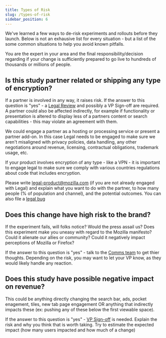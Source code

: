 ```yaml
---
title: Types of Risk
slug: /types-of-risk
sidebar_position: 6
---
```


We've learned a few ways to de-risk experiments and rollouts before they launch.  Below is not an exhausive list for every situation - but a list of the some common situations to help you avoid known pitfalls.  

You are the expert in your area and the final responsibility/decision regarding if your change is sufficiently prepared to go live to hundreds of thousands or millions of people.

## Is this study partner related or shipping any type of encryption?

If a partner is involved in any way, it raises risk. If the answer to this question is "yes" - a [Legal Review](https://experimenter.info/legal-sign-off) and possibly a VP Sign-off are required.  
A partner could also be affected indirectly, for example if functionality or presentation is altered to display less of a partners content or search capabilities - this may violate an agreement with them.

We could engage a partner as a hosting or processing service or present a partner add-on.  In this case Legal needs to be engaged to make sure we aren't misaligned with privacy policies, data handling, any other negotiations around revenue, licensing, contractual obligations, trademark usage, etc. 

If your product involves encryption of any type - like a VPN - it is important to engage legal to make sure we comply with various countries regulations about code that includes encryption.

Please write legal-product@mozilla.com (if you are not already engaged with Legal) and explain what you want to do with the partner, to how many people (% of population and channel), and the potential outcomes.   You can also file a [legal bug](https://bugzilla.mozilla.org/enter_bug.cgi?product=Legal&component=Product%20-%20data)
    
## Does this change have high risk to the brand?

If the experiment fails, will folks notice? Would the press assail us? 
Does this experiment make you uneasy with regard to the Mozilla manifesto? 
Could it alienate our allies or community? Could it negatively impact perceptions of Mozilla or Firefox?

If the answer to this question is "yes" - talk to the [Comms team](https://experimenter.info/comms-sign-off) to get thier thoughts.  Depending on the risk, you may want to let your VP know, as they would likely handle any reaction.  

## Does this study have possible negative impact on revenue?

This could be anything directly changing the search bar, ads, pocket enagement, tiles, new tab page engagement OR anything that indirectly impacts these (ex: pushing any of these below the first viewable space).

If the answer to this question is "yes" - [VP Sign-off](https://experimenter.info/vp-sign-off) is needed.  Explain the risk and why you think that is worth taking.  Try to estimate the expected impact (how many users impacted and how much of a change)





    

